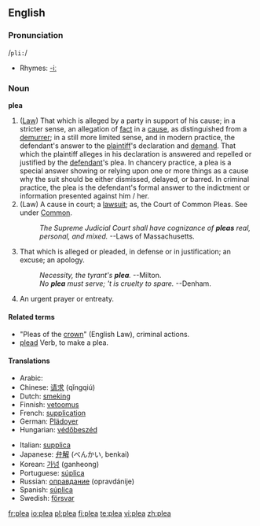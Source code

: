 {{rfc}}
==English==

===Pronunciation===
/<tt>pli:</tt>/
*Rhymes: [[Rhymes:English:-iː|-iː]]

===Noun===
'''plea'''

# ([[Law]]) That which is alleged by a party in support of his cause; in a stricter sense, an allegation of [[fact]] in a [[cause]], as distinguished from a [[demurrer]]; in a still more limited sense, and in modern practice, the defendant's answer to the [[plaintiff]]'s declaration and [[demand]]. That which the plaintiff alleges in his declaration is answered and repelled or justified by the [[defendant]]'s plea. In chancery practice, a plea is a special answer showing or relying upon one or more things as a cause why the suit should be either dismissed, delayed, or barred. In criminal practice, the plea is the defendant's formal answer to the indictment or information presented against  him / her.
# (Law) A cause in court; a [[lawsuit]]; as, the Court of Common Pleas. See under [[Common]].
#:''The Supreme Judicial Court shall have cognizance of '''pleas''' real, personal, and mixed.''      --Laws of Massachusetts.
# That which is alleged or pleaded, in defense or in justification; an excuse; an apology.
#: ''Necessity, the tyrant's '''plea'''.'' --Milton.
#: ''No '''plea''' must serve; 't is cruelty to spare.'' --Denham.
# An urgent prayer or entreaty.

====Related terms====
*"Pleas of the [[crown]]" (English Law), criminal actions.
*[[plead]] Verb, to make a plea.

====Translations====
{{trans-top|}}
*Arabic: {{Arab|[[دعوى قضائية]]}} {{IPAchar|(dáʕwa qaɖa’íyya)}} {{f}}
*Chinese: [[请求]] (qǐngqiú)
*Dutch: [[smeking]] {{f}}
*Finnish: [[vetoomus]]
*French: [[supplication]] {{f}}
*German: [[Plädoyer]] {{n}}
*Hungarian: [[védőbeszéd]]
{{trans-mid}}
*Italian: [[supplica]] {{f}}
*Japanese: [[弁解]] (べんかい, benkai)
*Korean: [[가넝]] (ganheong)
*Portuguese: [[súplica]] {{f}}
*Russian: [[оправдание]] (opravdánije) {{n}}
*Spanish: [[súplica]] {{f}}
*Swedish: [[försvar]] {{c}}
{{trans-bottom}}

[[fr:plea]]
[[io:plea]]
[[pl:plea]]
[[fi:plea]]
[[te:plea]]
[[vi:plea]]
[[zh:plea]]
